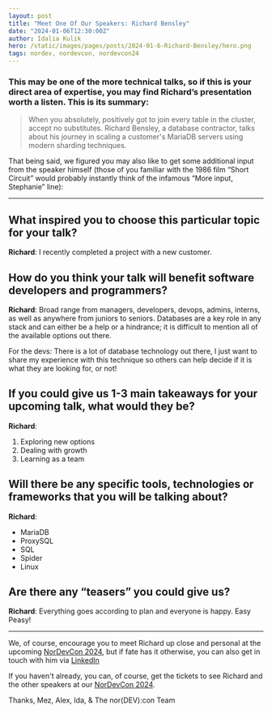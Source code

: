 ```yaml
---
layout: post
title: "Meet One Of Our Speakers: Richard Bensley"
date: "2024-01-06T12:30:00Z"
author: Idalia Kulik
hero: /static/images/pages/posts/2024-01-6-Richard-Bensley/hero.png
tags: nordev, nordevcon, nordevcon24
---
```


### This may be one of the more technical talks, so if this is your direct area of expertise, you may find Richard’s presentation worth a listen. This is its summary:

> When you absolutely, positively got to join every table in the cluster, accept no substitutes. Richard Bensley, a database contractor, talks about his journey in scaling a customer's MariaDB servers using modern sharding techniques.

That being said, we figured you may also like to get some additional input from the speaker himself (those of you familiar with the 1986 film “Short Circuit” would probably instantly think of the infamous “More input, Stephanie” line):

---

## What inspired you to choose this particular topic for your talk?

**Richard**: I recently completed a project with a new customer.

## How do you think your talk will benefit software developers and programmers?

**Richard**: Broad range from managers, developers, devops, admins, interns, as well as anywhere from juniors to seniors. Databases are a key role in any stack and can either be a help or a hindrance; it is difficult to mention all of the available options out there.

For the devs: There is a lot of database technology out there, I just want to share my experience with this technique so others can help decide if it is what they are looking for, or not!

## If you could give us 1-3 main takeaways for your upcoming talk, what would they be?

**Richard**:

1. Exploring new options
2. Dealing with growth
3. Learning as a team

## Will there be any specific tools, technologies or frameworks that you will be talking about?

**Richard**:

* MariaDB
* ProxySQL
* SQL
* Spider
* Linux

## Are there any “teasers” you could give us?

**Richard**: Everything goes according to plan and everyone is happy. Easy Peasy!

---
We, of course, encourage you to meet Richard up close and personal at the upcoming [NorDevCon 2024](https://ti.to/norfolkdevelopers/nordevcon-24), but if fate has it otherwise, you can also get in touch with him via [LinkedIn](https://www.linkedin.com/in/richardbensley)

If you haven't already, you can, of course, get the tickets to see Richard and the other speakers at our [NorDevCon 2024](https://ti.to/norfolkdevelopers/nordevcon-24).

Thanks,
Mez, Alex, Ida, & The nor(DEV):con Team
